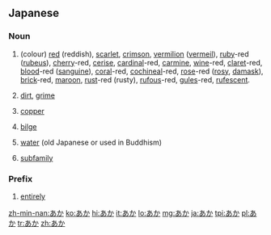 ==Japanese==
===Noun===
{{ja-noun|アカ}}

# {{ja-def|赤|朱|紅|緋}} (colour) [[red]] (reddish), [[scarlet]], [[crimson]], [[vermilion]] ([[vermeil]]), [[ruby]]-red ([[rubeus]]), [[cherry]]-red, [[cerise]], [[cardinal]]-red, [[carmine]], [[wine]]-red, [[claret]]-red, [[blood]]-red ([[sanguine]]), [[coral]]-red, [[cochineal]]-red, [[rose]]-red ([[rosy]], [[damask]]), [[brick]]-red, [[maroon]], [[rust]]-red (rusty), [[rufous]]-red, [[gules]]-red, [[rufescent]].  
# {{ja-def|垢}} [[dirt]], [[grime]]
# {{ja-def|銅}} [[copper]]
# {{ja-def|淦}} [[bilge]]
# {{ja-def|閼伽}} [[water]] (old Japanese or used in Buddhism)
# {{ja-def|亜科}} [[subfamily]]

===Prefix===
{{ja-pos|prefix}}

# {{ja-def|赤}} [[entirely]]

[[zh-min-nan:あか]]
[[ko:あか]]
[[hi:あか]]
[[it:あか]]
[[lo:あか]]
[[mg:あか]]
[[ja:あか]]
[[tpi:あか]]
[[pl:あか]]
[[tr:あか]]
[[zh:あか]]